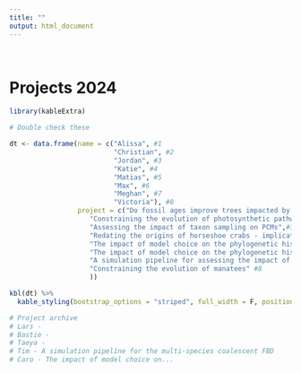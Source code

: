 ```yaml
---
title: ""
output: html_document
---
```


\

# Projects 2024

```r
library(kableExtra)

# Double check these

dt <- data.frame(name = c("Alissa", #1
                          "Christian", #2
                          "Jordan", #3
                          "Katie", #4
                          "Matias", #5
                          "Max", #6
                          "Meghan", #7
                          "Victoria"), #8
                 project = c("Do fossil ages improve trees impacted by taphonomic biases?", #1
                    "Constraining the evolution of photosynthetic pathways (CAM)",#2
                    "Assessing the impact of taxon sampling on PCMs",#3
                    "Redating the origins of horseshoe crabs - implications for habitat transitions", #4
                    "The impact of model choice on the phylogenetic history of sabre tooth tigers", #5
                    "The impact of model choice on the phylogenetic history of spinosaurs", #6
                    "A simulation pipeline for assessing the impact of clock model violation", #7
                    "Constraining the evolution of manatees" #8
                    ))

kbl(dt) %>%
  kable_styling(bootstrap_options = "striped", full_width = F, position = "left")

# Project archive
# Lars - 
# Bastie - 
# Taeya -
# Tim - A simulation pipeline for the multi-species coalescent FBD
# Caro - The impact of model choice on...
```


\
\

